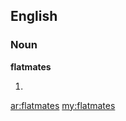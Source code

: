 ==English==

===Noun===
'''flatmates'''

# {{plural of|[[flatmate]]}}

[[ar:flatmates]]
[[my:flatmates]]